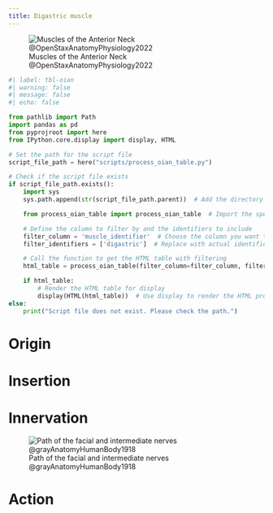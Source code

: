 ```yaml
---
title: Digastric muscle
---
```


![Muscles of the Anterior Neck @OpenStaxAnatomyPhysiology2022](/The Archive/Images/OpenStax Anatomy and Physiology 2e/fig11.13 Muscles of the Anterior Neck.jpeg){#fig-openstax-fig11.13}


```python
#| label: tbl-oian
#| warning: false
#| message: false
#| echo: false

from pathlib import Path
import pandas as pd
from pyprojroot import here
from IPython.core.display import display, HTML

# Set the path for the script file
script_file_path = here("scripts/process_oian_table.py")

# Check if the script file exists
if script_file_path.exists():
    import sys
    sys.path.append(str(script_file_path.parent))  # Add the directory of the script to the system path

    from process_oian_table import process_oian_table  # Import the specific function

    # Define the column to filter by and the identifiers to include
    filter_column = 'muscle_identifier'  # Choose the column you want to filter by
    filter_identifiers = ['digastric']  # Replace with actual identifiers you want to include

    # Call the function to get the HTML table with filtering
    html_table = process_oian_table(filter_column=filter_column, filter_identifiers=filter_identifiers)

    if html_table:
        # Render the HTML table for display
        display(HTML(html_table))  # Use display to render the HTML properly
else:
    print("Script file does not exist. Please check the path.")

```


# Origin {#origin}

# Insertion {#insertion}

# Innervation {#innervation}

![Path of the facial and intermediate nerves @grayAnatomyHumanBody1918](/The Archive/Images/Gray anatomy 1918 images/Neurology/image788 Plan of the facial and intermediate nerves and their communication with other nerves.gif)

# Action {#action}
